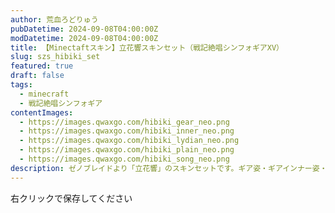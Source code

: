 ```yaml
---
author: 荒血ろどりゅう
pubDatetime: 2024-09-08T04:00:00Z
modDatetime: 2024-09-08T04:00:00Z
title: 【Minectaftスキン】立花響スキンセット（戦記絶唱シンフォギアXV）
slug: szs_hibiki_set
featured: true
draft: false
tags:
  - minecraft
  - 戦記絶唱シンフォギア
contentImages:
  - https://images.qwaxgo.com/hibiki_gear_neo.png
  - https://images.qwaxgo.com/hibiki_inner_neo.png
  - https://images.qwaxgo.com/hibiki_lydian_neo.png
  - https://images.qwaxgo.com/hibiki_plain_neo.png
  - https://images.qwaxgo.com/hibiki_song_neo.png
description: ゼノブレイドより「立花響」のスキンセットです。ギア姿・ギアインナー姿・リディアン制服姿・私服姿・S.O.N.G制服姿の5種類が含まれています。
---
```


<ContentImage
  imagePath={frontmatter.contentImages[0]}
  alt="戦記絶唱シンフォギアの立花響のギア姿のマイクラスキン画像"
  mode="mcskin"
  mask={false}
/>
<ContentImage
  imagePath={frontmatter.contentImages[1]}
  alt="戦記絶唱シンフォギアの立花響のギアインナー姿のマイクラスキン画像"
  mode="mcskin"
  mask={false}
/>
<ContentImage
  imagePath={frontmatter.contentImages[2]}
  alt="戦記絶唱シンフォギアの立花響のリディアン制服姿のマイクラスキン画像"
  mode="mcskin"
  mask={false}
/>
<ContentImage
  imagePath={frontmatter.contentImages[3]}
  alt="戦記絶唱シンフォギアの立花響の私服姿のマイクラスキン画像"
  mode="mcskin"
  mask={false}
/>
<ContentImage
  imagePath={frontmatter.contentImages[4]}
  alt="戦記絶唱シンフォギアの立花響のS.O.N.G制服姿のマイクラスキン画像"
  mode="mcskin"
  mask={false}
/>

右クリックで保存してください
